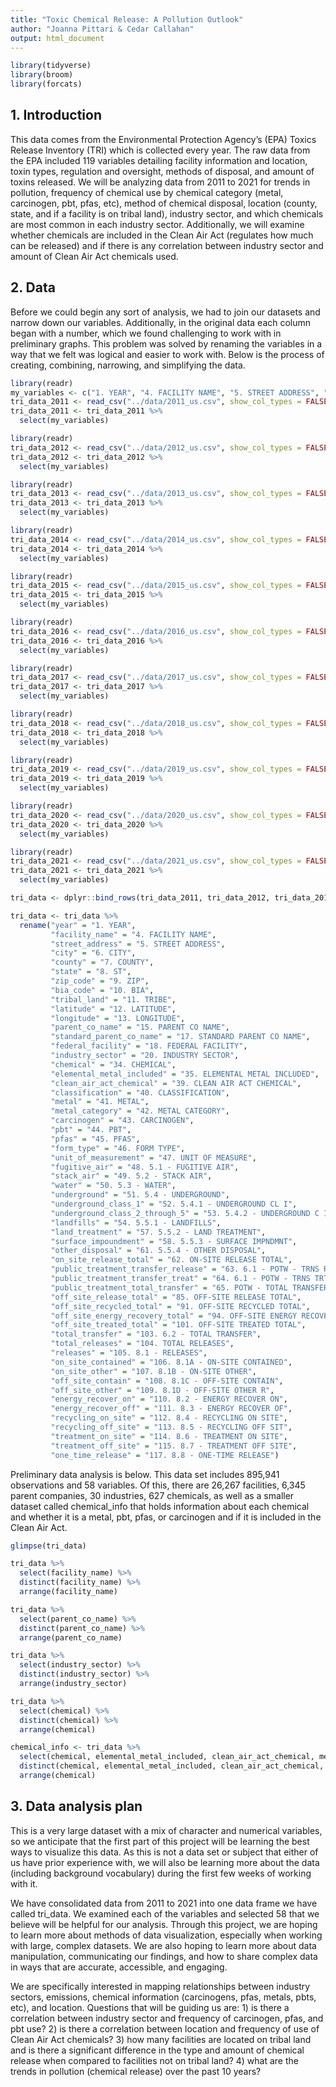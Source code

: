 ```yaml
---
title: "Toxic Chemical Release: A Pollution Outlook"
author: "Joanna Pittari & Cedar Callahan"
output: html_document
---
```


```r
library(tidyverse)
library(broom)
library(forcats)
```

## 1. Introduction
This data comes from the Environmental Protection Agency's (EPA) Toxics Release Inventory (TRI) which is collected every year. The raw data from the EPA included 119 variables detailing facility information and location, toxin types, regulation and oversight, methods of disposal, and amount of toxins released. We will be analyzing data from 2011 to 2021 for trends in pollution, frequency of chemical use by chemical category (metal, carcinogen, pbt, pfas, etc), method of chemical disposal, location (county, state, and if a facility is on tribal land), industry sector, and which chemicals are most common in each industry sector. Additionally, we will examine whether chemicals are included in the Clean Air Act (regulates how much can be released) and if there is any correlation between industry sector and amount of Clean Air Act chemicals used.  

## 2. Data

Before we could begin any sort of analysis, we had to join our datasets and narrow down our variables. Additionally, in the original data each column began with a number, which we found challenging to work with in preliminary graphs. This problem was solved by renaming the variables in a way that we felt was logical and easier to work with. Below is the process of creating, combining, narrowing, and simplifying the data.  

```r
library(readr)
my_variables <- c("1. YEAR", "4. FACILITY NAME", "5. STREET ADDRESS", "6. CITY", "7. COUNTY", "8. ST", "9. ZIP", "10. BIA", "11. TRIBE", "12. LATITUDE", "13. LONGITUDE", "15. PARENT CO NAME", "17. STANDARD PARENT CO NAME", "18. FEDERAL FACILITY", "20. INDUSTRY SECTOR", "34. CHEMICAL", "35. ELEMENTAL METAL INCLUDED", "39. CLEAN AIR ACT CHEMICAL", "40. CLASSIFICATION", "41. METAL", "42. METAL CATEGORY", "43. CARCINOGEN", "44. PBT", "45. PFAS", "46. FORM TYPE", "47. UNIT OF MEASURE", "48. 5.1 - FUGITIVE AIR", "49. 5.2 - STACK AIR", "50. 5.3 - WATER", "51. 5.4 - UNDERGROUND", "52. 5.4.1 - UNDERGROUND CL I", "53. 5.4.2 - UNDERGROUND C II-V", "54. 5.5.1 - LANDFILLS", "57. 5.5.2 - LAND TREATMENT", "58. 5.5.3 - SURFACE IMPNDMNT", "61. 5.5.4 - OTHER DISPOSAL", "62. ON-SITE RELEASE TOTAL", "63. 6.1 - POTW - TRNS RLSE", "64. 6.1 - POTW - TRNS TRT", "65. POTW - TOTAL TRANSFERS", "85. OFF-SITE RELEASE TOTAL", "91. OFF-SITE RECYCLED TOTAL", "94. OFF-SITE ENERGY RECOVERY T", "101. OFF-SITE TREATED TOTAL", "103. 6.2 - TOTAL TRANSFER", "104. TOTAL RELEASES", "105. 8.1 - RELEASES", "106. 8.1A - ON-SITE CONTAINED", "107. 8.1B - ON-SITE OTHER", "108. 8.1C - OFF-SITE CONTAIN", "109. 8.1D - OFF-SITE OTHER R", "110. 8.2 - ENERGY RECOVER ON", "111. 8.3 - ENERGY RECOVER OF", "112. 8.4 - RECYCLING ON SITE", "113. 8.5 - RECYCLING OFF SIT", "114. 8.6 - TREATMENT ON SITE", "115. 8.7 - TREATMENT OFF SITE", "117. 8.8 - ONE-TIME RELEASE")
tri_data_2011 <- read_csv("../data/2011_us.csv", show_col_types = FALSE)
tri_data_2011 <- tri_data_2011 %>% 
  select(my_variables)

```

```r
library(readr)
tri_data_2012 <- read_csv("../data/2012_us.csv", show_col_types = FALSE)
tri_data_2012 <- tri_data_2012 %>% 
  select(my_variables)
```

``` r
library(readr) 
tri_data_2013 <- read_csv("../data/2013_us.csv", show_col_types = FALSE)
tri_data_2013 <- tri_data_2013 %>% 
  select(my_variables)
```

``` r
library(readr)
tri_data_2014 <- read_csv("../data/2014_us.csv", show_col_types = FALSE)
tri_data_2014 <- tri_data_2014 %>% 
  select(my_variables)
```

```r
library(readr)
tri_data_2015 <- read_csv("../data/2015_us.csv", show_col_types = FALSE)
tri_data_2015 <- tri_data_2015 %>% 
  select(my_variables)
```

```r
library(readr)
tri_data_2016 <- read_csv("../data/2016_us.csv", show_col_types = FALSE)
tri_data_2016 <- tri_data_2016 %>% 
  select(my_variables)
```

```r
library(readr)
tri_data_2017 <- read_csv("../data/2017_us.csv", show_col_types = FALSE)
tri_data_2017 <- tri_data_2017 %>% 
  select(my_variables)
```

```r
library(readr)
tri_data_2018 <- read_csv("../data/2018_us.csv", show_col_types = FALSE)
tri_data_2018 <- tri_data_2018 %>% 
  select(my_variables)
```

```r
library(readr)
tri_data_2019 <- read_csv("../data/2019_us.csv", show_col_types = FALSE)
tri_data_2019 <- tri_data_2019 %>% 
  select(my_variables)
```

```r
library(readr)
tri_data_2020 <- read_csv("../data/2020_us.csv", show_col_types = FALSE)
tri_data_2020 <- tri_data_2020 %>% 
  select(my_variables)
```

```r
library(readr)
tri_data_2021 <- read_csv("../data/2021_us.csv", show_col_types = FALSE)
tri_data_2021 <- tri_data_2021 %>% 
  select(my_variables)
```

```r
tri_data <- dplyr::bind_rows(tri_data_2011, tri_data_2012, tri_data_2013, tri_data_2014, tri_data_2015, tri_data_2016, tri_data_2017, tri_data_2018, tri_data_2019, tri_data_2020, tri_data_2021)
```

```r
tri_data <- tri_data %>% 
  rename("year" = "1. YEAR", 
         "facility_name" = "4. FACILITY NAME",
         "street_address" = "5. STREET ADDRESS", 
         "city" = "6. CITY", 
         "county" = "7. COUNTY", 
         "state" = "8. ST", 
         "zip_code" = "9. ZIP", 
         "bia_code" = "10. BIA", 
         "tribal_land" = "11. TRIBE", 
         "latitude" = "12. LATITUDE", 
         "longitude" = "13. LONGITUDE", 
         "parent_co_name" = "15. PARENT CO NAME", 
         "standard_parent_co_name" = "17. STANDARD PARENT CO NAME", 
         "federal_facility" = "18. FEDERAL FACILITY", 
         "industry_sector" = "20. INDUSTRY SECTOR", 
         "chemical" = "34. CHEMICAL", 
         "elemental_metal_included" = "35. ELEMENTAL METAL INCLUDED", 
         "clean_air_act_chemical" = "39. CLEAN AIR ACT CHEMICAL", 
         "classification" = "40. CLASSIFICATION", 
         "metal" = "41. METAL", 
         "metal_category" = "42. METAL CATEGORY", 
         "carcinogen" = "43. CARCINOGEN", 
         "pbt" = "44. PBT", 
         "pfas" = "45. PFAS", 
         "form_type" = "46. FORM TYPE", 
         "unit_of_measurement" = "47. UNIT OF MEASURE", 
         "fugitive_air" = "48. 5.1 - FUGITIVE AIR", 
         "stack_air" = "49. 5.2 - STACK AIR", 
         "water" = "50. 5.3 - WATER", 
         "underground" = "51. 5.4 - UNDERGROUND", 
         "underground_class_1" = "52. 5.4.1 - UNDERGROUND CL I", 
         "underground_class_2_through_5" = "53. 5.4.2 - UNDERGROUND C II-V", 
         "landfills" = "54. 5.5.1 - LANDFILLS", 
         "land_treatment" = "57. 5.5.2 - LAND TREATMENT", 
         "surface_impoundment" = "58. 5.5.3 - SURFACE IMPNDMNT", 
         "other_disposal" = "61. 5.5.4 - OTHER DISPOSAL", 
         "on_site_release_total" = "62. ON-SITE RELEASE TOTAL", 
         "public_treatment_transfer_release" = "63. 6.1 - POTW - TRNS RLSE",
         "public_treatment_transfer_treat" = "64. 6.1 - POTW - TRNS TRT", 
         "public_treatment_total_transfer" = "65. POTW - TOTAL TRANSFERS", 
         "off_site_release_total" = "85. OFF-SITE RELEASE TOTAL", 
         "off_site_recycled_total" = "91. OFF-SITE RECYCLED TOTAL", 
         "off_site_energy_recovery_total" = "94. OFF-SITE ENERGY RECOVERY T", 
         "off_site_treated_total" = "101. OFF-SITE TREATED TOTAL", 
         "total_transfer" = "103. 6.2 - TOTAL TRANSFER", 
         "total_releases" = "104. TOTAL RELEASES", 
         "releases" = "105. 8.1 - RELEASES", 
         "on_site_contained" = "106. 8.1A - ON-SITE CONTAINED", 
         "on_site_other" = "107. 8.1B - ON-SITE OTHER", 
         "off_site_contain" = "108. 8.1C - OFF-SITE CONTAIN", 
         "off_site_other" = "109. 8.1D - OFF-SITE OTHER R", 
         "energy_recover_on" = "110. 8.2 - ENERGY RECOVER ON", 
         "energy_recover_off" = "111. 8.3 - ENERGY RECOVER OF", 
         "recycling_on_site" = "112. 8.4 - RECYCLING ON SITE", 
         "recycling_off_site" = "113. 8.5 - RECYCLING OFF SIT", 
         "treatment_on_site" = "114. 8.6 - TREATMENT ON SITE", 
         "treatment_off_site" = "115. 8.7 - TREATMENT OFF SITE", 
         "one_time_release" = "117. 8.8 - ONE-TIME RELEASE")
```

Preliminary data analysis is below. This data set includes 895,941 observations and 58 variables. Of this, there are 26,267 facilities, 6,345 parent companies, 30 industries, 627 chemicals, as well as a smaller dataset called chemical_info that holds information about each chemical and whether it is a metal, pbt, pfas, or carcinogen and if it is included in the Clean Air Act. 

```r
glimpse(tri_data)
```


```r
tri_data %>% 
  select(facility_name) %>% 
  distinct(facility_name) %>% 
  arrange(facility_name)
```

```r
tri_data %>% 
  select(parent_co_name) %>% 
  distinct(parent_co_name) %>% 
  arrange(parent_co_name)
```

```r
tri_data %>% 
  select(industry_sector) %>% 
  distinct(industry_sector) %>% 
  arrange(industry_sector)
```

```r
tri_data %>% 
  select(chemical) %>% 
  distinct(chemical) %>% 
  arrange(chemical)
```

```r
chemical_info <- tri_data %>% 
  select(chemical, elemental_metal_included, clean_air_act_chemical, metal, metal_category, carcinogen, pbt, pfas) %>% 
  distinct(chemical, elemental_metal_included, clean_air_act_chemical, metal, metal_category, carcinogen, pbt, pfas) %>% 
  arrange(chemical)
```


## 3. Data analysis plan
This is a very large dataset with a mix of character and numerical variables, so we anticipate that the first part of this project will be learning the best ways to visualize this data. As this is not a data set or subject that either of us have prior experience with, we will also be learning more about the data (including background vocabulary) during the first few weeks of working with it. 

We have consolidated data from 2011 to 2021 into one data frame we have called tri_data. We examined each of the variables and selected 58 that we believe will be helpful for our analysis. Through this project, we are hoping to learn more about methods of data visualization, especially when working with large, complex datasets. We are also hoping to learn more about data manipulation, communicating our findings, and how to share complex data in ways that are accurate, accessible, and engaging. 

We are specifically interested in mapping relationships between industry sectors, emissions, chemical information (carcinogens, pfas, metals, pbts, etc), and location. Questions that will be guiding us are: 
1) is there a correlation between industry sector and frequency of carcinogen, pfas, and pbt use?
2) is there a correlation between location and frequency of use of Clean Air Act chemicals?
3) how many facilities are located on tribal land and is there a significant difference in the type and amount of chemical release when compared to facilities not on tribal land?
4) what are the trends in pollution (chemical release) over the past 10 years?

